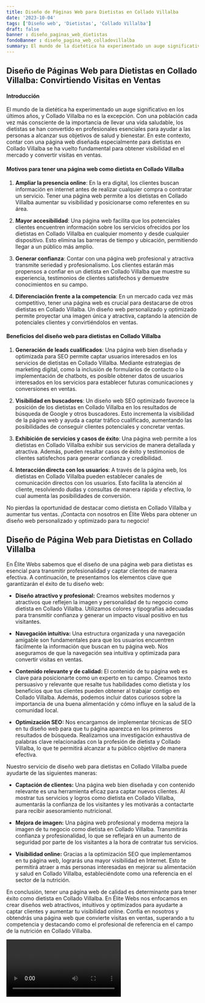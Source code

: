 ```yaml
---
title: Diseño de Páginas Web para Dietistas en Collado Villalba
date: '2023-10-04'
tags: ['Diseño web', 'Dietistas', 'Collado Villalba']
draft: false
banner : diseño_paginas_web_dietistas
fondoBanner : diseño_pagina_web_colladovillalba
summary: El mundo de la dietética ha experimentado un auge significativo en los últimos años, y Collado Villalba no es la excepción. Con una población cada vez más consciente de la importancia de llevar una vida saludable, los dietistas se han convertido en profesionales esenciales para ayudar a las personas a alcanzar sus objetivos de salud y bienestar. En este contexto, contar con una página web diseñada especialmente para dietistas en Collado Villalba se ha vuelto fundamental para obtener visibilidad en el mercado y convertir visitas en ventas.
---
```


## Diseño de Páginas Web para Dietistas en Collado Villalba: Convirtiendo Visitas en Ventas

#### Introducción

El mundo de la dietética ha experimentado un auge significativo en los últimos años, y Collado Villalba no es la excepción. Con una población cada vez más consciente de la importancia de llevar una vida saludable, los dietistas se han convertido en profesionales esenciales para ayudar a las personas a alcanzar sus objetivos de salud y bienestar. En este contexto, contar con una página web diseñada especialmente para dietistas en Collado Villalba se ha vuelto fundamental para obtener visibilidad en el mercado y convertir visitas en ventas.

#### Motivos para tener una página web como dietista en Collado Villalba

1. **Ampliar la presencia online**: En la era digital, los clientes buscan información en internet antes de realizar cualquier compra o contratar un servicio. Tener una página web permite a los dietistas en Collado Villalba aumentar su visibilidad y posicionarse como referentes en su área.

2. **Mayor accesibilidad**: Una página web facilita que los potenciales clientes encuentren información sobre los servicios ofrecidos por los dietistas en Collado Villalba en cualquier momento y desde cualquier dispositivo. Esto elimina las barreras de tiempo y ubicación, permitiendo llegar a un público más amplio.

3. **Generar confianza**: Contar con una página web profesional y atractiva transmite seriedad y profesionalismo. Los clientes estarán más propensos a confiar en un dietista en Collado Villalba que muestre su experiencia, testimonios de clientes satisfechos y demuestre conocimientos en su campo.

4. **Diferenciación frente a la competencia**: En un mercado cada vez más competitivo, tener una página web es crucial para destacarse de otros dietistas en Collado Villalba. Un diseño web personalizado y optimizado permite proyectar una imagen única y atractiva, captando la atención de potenciales clientes y convirtiéndolos en ventas.

#### Beneficios del diseño web para dietistas en Collado Villalba

1. **Generación de leads cualificados**: Una página web bien diseñada y optimizada para SEO permite captar usuarios interesados en los servicios de dietistas en Collado Villalba. Mediante estrategias de marketing digital, como la inclusión de formularios de contacto o la implementación de chatbots, es posible obtener datos de usuarios interesados en los servicios para establecer futuras comunicaciones y conversiones en ventas.

2. **Visibilidad en buscadores**: Un diseño web SEO optimizado favorece la posición de los dietistas en Collado Villalba en los resultados de búsqueda de Google y otros buscadores. Esto incrementa la visibilidad de la página web y ayuda a captar tráfico cualificado, aumentando las posibilidades de conseguir clientes potenciales y concretar ventas.

3. **Exhibición de servicios y casos de éxito**: Una página web permite a los dietistas en Collado Villalba exhibir sus servicios de manera detallada y atractiva. Además, pueden resaltar casos de éxito y testimonios de clientes satisfechos para generar confianza y credibilidad.

4. **Interacción directa con los usuarios**: A través de la página web, los dietistas en Collado Villalba pueden establecer canales de comunicación directos con los usuarios. Esto facilita la atención al cliente, resolviendo dudas y consultas de manera rápida y efectiva, lo cual aumenta las posibilidades de conversión.

No pierdas la oportunidad de destacar como dietista en Collado Villalba y aumentar tus ventas. ¡Contacta con nosotros en Élite Webs para obtener un diseño web personalizado y optimizado para tu negocio!

<GifSeo />

<Cta />

## Diseño de Página Web para Dietistas en Collado Villalba

En Élite Webs sabemos que el diseño de una página web para dietistas es esencial para transmitir profesionalidad y captar clientes de manera efectiva. A continuación, te presentamos los elementos clave que garantizarán el éxito de tu diseño web:

- **Diseño atractivo y profesional:** Creamos websites modernos y atractivos que reflejen la imagen y personalidad de tu negocio como dietista en Collado Villalba. Utilizamos colores y tipografías adecuadas para transmitir confianza y generar un impacto visual positivo en tus visitantes.

- **Navegación intuitiva:** Una estructura organizada y una navegación amigable son fundamentales para que los usuarios encuentren fácilmente la información que buscan en tu página web. Nos aseguramos de que la navegación sea intuitiva y optimizada para convertir visitas en ventas.

- **Contenido relevante y de calidad:** El contenido de tu página web es clave para posicionarte como un experto en tu campo. Creamos texto persuasivo y relevante que resalte tus habilidades como dietista y los beneficios que tus clientes pueden obtener al trabajar contigo en Collado Villalba. Además, podemos incluir datos curiosos sobre la importancia de una buena alimentación y cómo influye en la salud de la comunidad local.

- **Optimización SEO:** Nos encargamos de implementar técnicas de SEO en tu diseño web para que tu página aparezca en los primeros resultados de búsqueda. Realizamos una investigación exhaustiva de palabras clave relacionadas con la profesión de dietista y Collado Villalba, lo que te permitirá alcanzar a tu público objetivo de manera efectiva.

Nuestro servicio de diseño web para dietistas en Collado Villalba puede ayudarte de las siguientes maneras:

- **Captación de clientes:** Una página web bien diseñada y con contenido relevante es una herramienta eficaz para captar nuevos clientes. Al mostrar tus servicios y logros como dietista en Collado Villalba, aumentarás la confianza de los visitantes y les motivarás a contactarte para recibir asesoramiento nutricional.

- **Mejora de imagen:** Una página web profesional y moderna mejora la imagen de tu negocio como dietista en Collado Villalba. Transmitirás confianza y profesionalidad, lo que se reflejará en un aumento de seguridad por parte de los visitantes a la hora de contratar tus servicios.

- **Visibilidad online:** Gracias a la optimización SEO que implementamos en tu página web, lograrás una mayor visibilidad en Internet. Esto te permitirá atraer a más personas interesadas en mejorar su alimentación y salud en Collado Villalba, estableciéndote como una referencia en el sector de la nutrición.

En conclusión, tener una página web de calidad es determinante para tener éxito como dietista en Collado Villalba. En Élite Webs nos enfocamos en crear diseños web atractivos, intuitivos y optimizados para ayudarte a captar clientes y aumentar tu visibilidad online. Confía en nosotros y obtendrás una página web que convierte visitas en ventas, superando a tu competencia y destacando como el profesional de referencia en el campo de la nutrición en Collado Villalba.

<Video />

<CtaBot job='Dietistas' city='Collado Villalba'/>

<Gmaps query='Collado Villalba+españa+maps' />